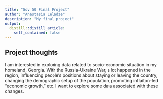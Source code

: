 ```yaml
---
title: "Gov 50 Final Project"
author: "Anastasia Leladze"
description: "My final project"
output:
  distill::distill_article:
    self_contained: false
---
```




## Project thoughts

I am interested in exploring data related to socio-economic situation in my homeland, Georgia. With the Russia-Ukraine War, a lot happened in the region, influencing people's positions about staying or leaving the country, changing the demographic setup of the population, promoting inflaiton-led "economic growth," etc. I want to explore some data associated with these changes.